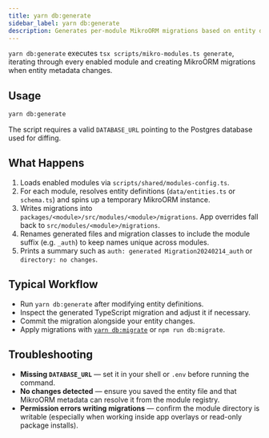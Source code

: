 ```yaml
---
title: yarn db:generate
sidebar_label: yarn db:generate
description: Generates per-module MikroORM migrations based on entity diffs.
---
```


`yarn db:generate` executes `tsx scripts/mikro-modules.ts generate`, iterating through every enabled module and creating MikroORM migrations when entity metadata changes.

## Usage

```bash
yarn db:generate
```

The script requires a valid `DATABASE_URL` pointing to the Postgres database used for diffing.

## What Happens

1. Loads enabled modules via `scripts/shared/modules-config.ts`.
2. For each module, resolves entity definitions (`data/entities.ts` or `schema.ts`) and spins up a temporary MikroORM instance.
3. Writes migrations into `packages/<module>/src/modules/<module>/migrations`. App overrides fall back to `src/modules/<module>/migrations`.
4. Renames generated files and migration classes to include the module suffix (e.g. `_auth`) to keep names unique across modules.
5. Prints a summary such as `auth: generated Migration20240214_auth` or `directory: no changes`.

## Typical Workflow

- Run `yarn db:generate` after modifying entity definitions.
- Inspect the generated TypeScript migration and adjust it if necessary.
- Commit the migration alongside your entity changes.
- Apply migrations with [`yarn db:migrate`](./db-migrate) or `npm run db:migrate`.

## Troubleshooting

- **Missing `DATABASE_URL`** — set it in your shell or `.env` before running the command.
- **No changes detected** — ensure you saved the entity file and that MikroORM metadata can resolve it from the module registry.
- **Permission errors writing migrations** — confirm the module directory is writable (especially when working inside app overlays or read-only package installs).
